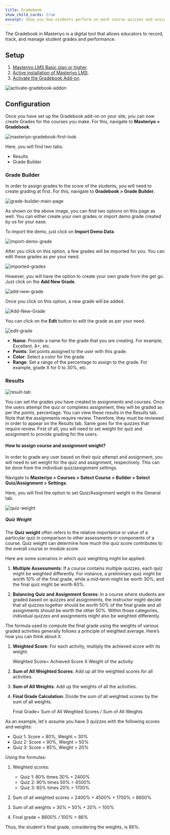 ```yaml
---
title: Gradebook
show_child_cards: true
excerpt: Show you how students perform on each course quizzes and assignments.
---
```


The Gradebook in Masteriyo is a digital tool that allows educators to record, track, and manage student grades and performance.

## Setup

1. [Masteriyo LMS Basic plan or higher](https://docs.masteriyo.com/getting-started/installation#installing-masteriyo-lms-pro-version).  
2. [Active installation of Masteriyo LMS](https://docs.masteriyo.com/getting-started/installation#installing-masteriyo-lms-pro-version).
3. [Activate the Gradebook Add-on](https://docs.masteriyo.com/getting-started/activate-masteriyo-addons).

![activate-gradebook-addon](https://user-images.githubusercontent.com/75772539/235430273-1ffad56a-c3ba-4fab-a016-28265e2c05f6.png)

## Configuration

Once you have set up the Gradebook add-on on your site, you can now create Grades for the courses you make. For this, navigate to **Masteriyo > Gradebook**.

![masteriyo-gradebook-first-look](https://user-images.githubusercontent.com/75772539/235430991-3f0c7955-3b37-49e0-b7c4-e87a0276a91e.png)

Here, you will find two tabs.

- Results
- Grade Builder

### Grade Builder

In order to assign grades to the score of the students, you will need to create grading at first. For this, navigate to **Gradebook > Grade Builder**.

![grade-builder-main-page](https://user-images.githubusercontent.com/75772539/235431186-cb26b4c9-5448-4436-b279-e90efb8b0849.png)

As shown on the above image, you can find two options on this page as well. You can either create your own grades or import demo grade created by us for your ease.

To import the demo, just click on **Import Demo Data**.

![import-demo-grade](https://user-images.githubusercontent.com/75772539/235431365-6a2ddb75-aca6-494b-a490-b514d5c91fee.png)

After you click on this option, a few grades will be imported for you. You can edit these grades as per your need.

![imported-grades](https://user-images.githubusercontent.com/75772539/235431488-3067a117-7087-4d77-9e65-f04e6ee3f7e0.png)

However, you will have the option to create your own grade from the get go. Just click on the **Add New Grade**.

![add-new-grade](https://user-images.githubusercontent.com/75772539/235431814-4083107c-7115-43fb-b1e4-1cd964b256ab.png)

Once you click on this option, a new grade will be added.

![Add-New-Grade](https://user-images.githubusercontent.com/75772539/235432271-6d758916-215e-4798-82eb-8eae759d2ef7.gif)

You can click on the **Edit** button to edit the grade as per your need.

![edit-grade](https://user-images.githubusercontent.com/75772539/235432413-cf7ff419-b846-4b56-be2d-3799eda06c91.png)

- **Name**: Provide a name for the grade that you are creating. For example, Excellent, A+, etc.
- **Points**: Set points assigned to the user with this grade.
- **Color**: Select a color for the grade.
- **Range**: Set a range of the percentage to assign to the grade. For example, grade X for 0 to 30%, etc.

### Results

![result-tab](https://user-images.githubusercontent.com/75772539/235558262-c1b44f96-f9b5-40a3-9358-55e042586a39.png)

You can set the grades you have created to assignments and courses. Once the users attempt the quiz or completes assignment, they will be graded as per the points, percentage. You can view these results in the Results tab. Note that the assignments require review. Therefore, they must be reviewed in order to appear on the Results tab. Same goes for the quizzes that require review. First of all, you will need to set weight for quiz and assignment to provide grading for the users.

#### How to assign course and assignment weight?

In order to grade any user based on their quiz attempt and assignment, you will need to set weight for the quiz and assignment, respectively. This can be done from the individual quiz/assignment settings.

Navigate to **Masteriyo > Courses > Select Course > Builder > Select Quiz/Assignment > Settings**.

Here, you will find the option to set Quiz/Assignment weight in the General tab.

![quiz-weight](https://user-images.githubusercontent.com/75772539/235434295-10ad203c-1a0c-41e7-843e-69d6af49eee4.png)

##### Quiz Weight

The **Quiz weight** often refers to the relative importance or value of a particular quiz in comparison to other assessments or components of a course. Quiz weight can determine how much the quiz score contributes to the overall course or module score.

Here are some scenarios in which quiz weighting might be applied:

1. **Multiple Assessments**: If a course contains multiple quizzes, each quiz might be weighted differently. For instance, a preliminary quiz might be worth 10% of the final grade, while a mid-term might be worth 30%, and the final quiz might be worth 60%.

2. **Balancing Quiz and Assignment Scores**: In a course where students are graded based on quizzes and assignments, the instructor might decide that all quizzes together should be worth 50% of the final grade and all assignments should be worth the other 50%. Within those categories, individual quizzes and assignments might also be weighted differently.

The formula used to compute the final grade using the weights of various graded activities generally follows a principle of weighted average. Here’s how you can think about it:

1. **Weighted Score**: For each activity, multiply the achieved score with its weight.

   Weighted Score= Achieved Score X Weight of the activity

2. **Sum of All Weighted Scores**: Add up all the weighted scores for all activities.

3. **Sum of All Weights**: Add up the weights of all the activities.

4. **Final Grade Calculation**: Divide the sum of all weighted scores by the sum of all weights.

   Final Grade= Sum of All Weighted Scores / Sum of All Weights

As an example, let's assume you have 3 quizzes with the following scores and weights:

- Quiz 1: Score = 80%, Weight = 30%
- Quiz 2: Score = 90%, Weight = 50%
- Quiz 3: Score = 85%, Weight = 20%

Using the formulas:

1. Weighted scores:

   - Quiz 1: 80% times 30% = 2400%
   - Quiz 2: 90% times 50% = 4500%
   - Quiz 3: 85% times 20% = 1700%

2. Sum of all weighted scores = 2400% + 4500% + 1700% = 8600%

3. Sum of all weights = 30% + 50% + 20% = 100%

4. Final grade = 8600% / 100% = 86%

Thus, the student's final grade, considering the weights, is 86%.
